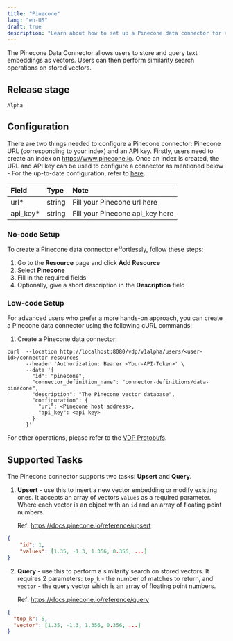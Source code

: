 ```yaml
---
title: "Pinecone"
lang: "en-US"
draft: true
description: "Learn about how to set up a Pinecone data connector for VDP https://github.com/instill-ai/vdp"
---
```


The Pinecone Data Connector allows users to store and query text embeddings as vectors. Users can then perform similarity search operations on stored vectors.

## Release stage

`Alpha`

## Configuration

There are two things needed to configure a Pinecone connector: Pinecone URL (corresponding to your index) and an API key. Firstly, users need to create an index on https://www.pinecone.io. Once an index is created, the URL and API key can be used to configure a connector as mentioned below -
For the up-to-date configuration, refer to [here](https://github.com/instill-ai/connector/blob/main/pkg/pinecone/config/definitions.json).

| Field     | Type   | Note                            |
| :-------- | :----- | :------------------------------ |
| url\*     | string | Fill your Pinecone url here     |
| api_key\* | string | Fill your Pinecone api_key here |

### No-code Setup

To create a Pinecone data connector effortlessly, follow these steps:

1. Go to the **Resource** page and click **Add Resource**
2. Select **Pinecone**
3. Fill in the required fields
4. Optionally, give a short description in the **Description** field

### Low-code Setup

For advanced users who prefer a more hands-on approach, you can create a Pinecone data connector using the following cURL commands:

1. Create a Pinecone data connector:

```shellscript cURL
curl  --location http://localhost:8080/vdp/v1alpha/users/<user-id>/connector-resources
      --header 'Authorization: Bearer <Your-API-Token>' \
      --data '{
        "id": "pinecone",
        "connector_definition_name": "connector-definitions/data-pinecone",
        "description": "The Pinecone vector database",
        "configuration": {
          "url": <Pinecone host address>,
          "api_key": <api key>
        }
      }'
```

For other operations, please refer to the [VDP Protobufs](https://buf.build/instill-ai/protobufs).

## Supported Tasks

The Pinecone connector supports two tasks: **Upsert** and **Query**.

1. **Upsert** - use this to insert a new vector embedding or modify existing ones. It accepts an array of vectors `values` as a required parameter. Where each vector is an object with an `id` and an array of floating point numbers.

   Ref: https://docs.pinecone.io/reference/upsert

```json
{
    "id": 1,
    "values": [1.35, -1.3, 1.356, 0.356, ...]
}
```

2. **Query** - use this to perform a similarity search on stored vectors. It requires 2 parameters: `top_k` - the number of matches to return, and `vector` - the query vector which is an array of floating point numbers.

   Ref: https://docs.pinecone.io/reference/query

```json
{
  "top_k": 5,
  "vector": [1.35, -1.3, 1.356, 0.356, ...]
}
```
